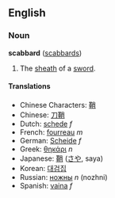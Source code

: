 ==English==
===Noun===
'''scabbard''' ([[scabbards]])

#The [[sheath]] of a [[sword]].

====Translations====
*Chinese Characters: [[鞘]]
*Chinese: [[刀鞘]]
*Dutch: [[schede]] ''f''
*French: [[fourreau]] ''m''
*German: [[Scheide]] ''f''
*Greek: [[θηκάρι]] ''n''
*Japanese: [[鞘]] ([[さや]], saya)
*Korean: [[대검집]]
*Russian: [[ножны]] ''n'' (nozhni)
*Spanish: [[vaina]] ''f''